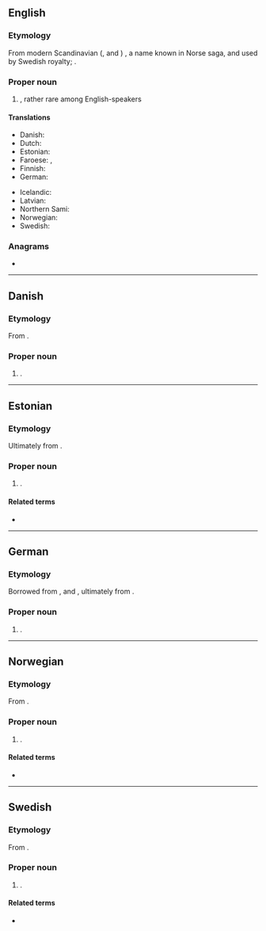{{also|Sigrið}}
==English==
{{wikipedia|lang=en}}

===Etymology===
From modern Scandinavian ({{etyl|sv|en}}, {{etyl|no|en}} and {{etyl|da|en}}) {{m|sv|Sigrid}}, a name known in Norse saga, and used by Swedish royalty; {{etyl|non|en}} {{m|non|Sigríðr}}.

===Proper noun===
{{en-proper noun}}

# {{given name|female|from=Germanic languages}}, rather rare among English-speakers

====Translations====
{{trans-top|female given name}}
* Danish: {{t|da|Sigrid}}
* Dutch: {{t+|nl|Sigrid}}
* Estonian: {{t+|et|Siiri}}
* Faroese: {{t|fo|Sigrið|f}}, {{t|fo|Sirið|f}}
* Finnish: {{t+|fi|Siiri}}
* German: {{t|de|Sigrid}}
{{trans-mid}}
* Icelandic: {{t+|is|Sigríður}}
* Latvian: {{t|lv|Zigrīda|f}}
* Northern Sami: {{t|se|Sire}}
* Norwegian: {{t+|no|Sigrid}}
* Swedish: {{t+|sv|Sigrid}}
{{trans-bottom}}

===Anagrams===
* {{anagrams|en|rigids}}

----

==Danish==
{{wikipedia|lang=da}}

===Etymology===
From {{etyl|non|da}} {{m|non|Sigríðr}}.

===Proper noun===
{{head|da|proper noun}}

# {{given name|female|lang=da}}.

----

==Estonian==

===Etymology===
Ultimately from {{etyl|non|et}} {{m|non|Sigríðr}}.

===Proper noun===
{{head|et|proper noun}}

# {{given name|female|lang=et}}.

====Related terms====
* {{l|et|Siiri}}

----

==German==
{{wikipedia|lang=de}}

===Etymology===
Borrowed from {{etyl|sv|de}}, {{etyl|da|de}} and {{etyl|no|de}} {{m|sv|Sigrid}}, ultimately from {{etyl|non|de}} {{m|non|Sigríðr}}.

===Proper noun===
{{head|de|proper noun}}

# {{given name|female|lang=de}}.

----

==Norwegian==
{{wikipedia|lang=nb}}
{{wikipedia|lang=nn}}

===Etymology===
From {{etyl|non|no}} {{m|non|Sigríðr}}.

===Proper noun===
{{head|no|proper noun}}

# {{given name|female|lang=no}}.

====Related terms====
* {{l|no|Siri}}

----

==Swedish==
{{wikipedia|lang=sv}}

===Etymology===
From {{etyl|non|sv}} {{m|non|Sigríðr}}.

===Proper noun===
{{head|sv|proper noun}}

# {{given name|female|lang=sv}}.

====Related terms====
* {{l|sv|Siri}}